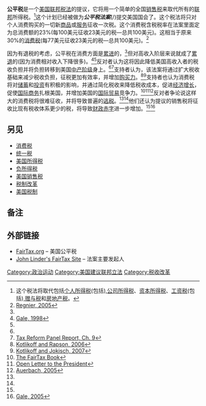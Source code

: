 {{公共财政}}

'''公平税'''是一个[[美国联邦税收|美国联邦税法]]的提议，它将用一个简单的全国[[销售税|销售税]]来取代所有的[[美国联邦政府|联邦]]所得税。<ref>这个税法将取代包括[[个人所得税|个人所得税]](包括{{tsl|en|alternative minimum tax|}}),[[公司所得税|公司所得税]]、[[资本所得税|资本所得税]]、[[工资税|工资税]](包括{{tsl|en|Federal Insurance Contributions Act tax||Social Security and Medicare taxes}}),[[赠与税|赠与税]]和[[房地产税|房地产税]]。</ref>这个计划已经被做为'''''公平税法案'''''({{USBill|111|HR|25}}/{{USBill|111|S|296}})提交美国国会了。这个税法将只对个人消费购买的一切新[[商品|商品]]或[[服务|服务]]征收一次税。这个消费税含税税率在法案里面定为总消费额的23%(每100美元征收23美元的税—总共100美元)。这相当于原来30%的[[消费税|消费税]](每77美元征收23美元的税—总共100美元)。<ref name="money">[[#refRegnier2005|Regnier, 2005]]</ref>

因为有退税的考虑，公平税在消费方面是[[累进税|累进]]的，<ref name="Kotlikoff"/>但对高收入阶层来说就成了[[累退税|累退]]的(因为消费相对收入下降很多)。<ref name="wgale">[[#refGale1998|Gale, 1998]]</ref><ref name="BHItaxburden"/>反对者认为这将因此降低美国高收入者的税收负担并将负担转移到美国[[中产阶级|中产阶级]]身上。<ref name="money"/><ref name="finalreport">[[#refTaxReformCh9|Tax Reform Panel Report, Ch. 9]]</ref>支持者认为，该法案将通过扩大税收基础来减少税收负担，征税更加有效率，并增加[[购买力|购买力]]。<ref name="comparerates">[[#refKotlikoff2006|Kotlikoff and Rapson, 2006]]</ref><ref name="dynamiceffects">[[#refKotlikoff2007|Kotlikoff and Jokisch, 2007]]</ref>支持者也认为消费税将对[[储蓄|储蓄]]和[[投资|投资]]有积极的影响，并通过简化税收来降低税收成本，促进[[经济增长|经济增长]]，促使[[国际商务|国际商务]]扎根美国，并增加美国的[[国际贸易|国际贸易]]竞争力。<ref name="fairtaxbook">[[#refFairTaxBook|The FairTax Book]]</ref><ref name="endorsement">[[#refOpenLetter|Open Letter to the President]]</ref><ref name="consumptiontax">[[#refAuerbach2005|Auerbach, 2005]]</ref>反对者争论说这样大的消费税将很难征收，并将导致普遍的[[逃税|逃税]]。<ref name="money"/><ref name="wgale"/>他们还认为提议的销售税将征收比现有税收体系更少的税，将导致[[财政赤字|财政赤字]]进一步增加。<ref name="money"/><ref name="taxnotes">[[#refGale2005|Gale, 2005]]</ref>

==另见==
*[[消费税|消费税]]
*[[统一税|统一税]]
*[[美国所得税|美国所得税]]
*[[负所得税|负所得税]]
*[[美国销售税|美国销售税]]
*[[税制改革|税制改革]]
*[[美国税制|美国税制]]

==备注==
{{Reflist|3}}

==外部链接==
*[http://www.fairtax.org FairTax.org] {{Wayback|url=http://www.fairtax.org/ |date=20201212021225 }} – 美国公平税
*[https://web.archive.org/web/20070328182516/http://linderfairtax.house.gov/ John Linder's FairTax Site] – 法案主要发起人

[[Category:政治运动|Category:政治运动]]
[[Category:美国建议联邦立法|Category:美国建议联邦立法]]
[[Category:税收改革|Category:税收改革]]